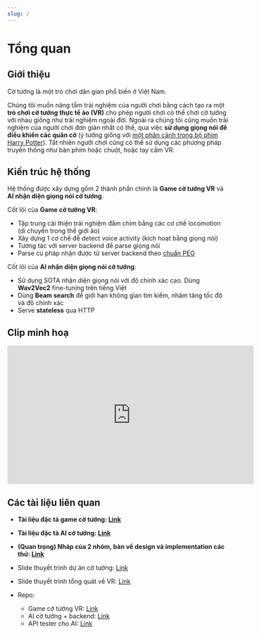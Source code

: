 ```yaml
---
slug: /
---
```


# Tổng quan

## Giới thiệu

Cờ tướng là một trò chơi dân gian phổ biến ở Việt Nam.

Chúng tôi muốn nâng tầm trải nghiệm của người chơi bằng cách tạo ra một **trò chơi cờ tướng thực tế ảo (VR)** cho phép người chơi có thể chơi cờ tướng với nhau giống như trải nghiệm ngoài đời. Ngoài ra chúng tôi cũng muốn trải nghiệm của người chơi đơn giản nhất có thể, qua việc **sử dụng giọng nói để điều khiển các quân cờ** (ý tưởng giống với [một phân cảnh trong bộ phim Harry Potter](https://www.youtube.com/watch?v=NSz34P9rWjM)). Tất nhiên người chơi cũng có thể sử dụng các phương pháp truyền thống như bàn phím hoặc chuột, hoặc tay cầm VR.

## Kiến trúc hệ thống

Hệ thống được xây dựng gồm 2 thành phần chính là **Game cờ tướng VR** và **AI nhận diện giọng nói cờ tướng**.

Cốt lõi của **Game cờ tướng VR**:
- Tập trung cải thiện trải nghiệm đắm chìm bằng các cơ chế locomotion (di chuyển trong thế giới ảo)
- Xây dựng 1 cơ chế để detect voice activity (kích hoạt bằng giọng nói)
- Tương tác với server backend để parse giọng nói
- Parse cú pháp nhận được từ server backend theo [chuẩn PEG](./rules)

Cốt lõi của **AI nhận diện giọng nói cờ tướng**:
- Sử dụng SOTA nhận diện giọng nói với độ chính xác cao. Dùng **Wav2Vec2** fine-tuning trên tiếng Việt
- Dùng **Beam search** để giới hạn không gian tìm kiếm, nhăm tăng tốc độ và độ chính xác
- Serve **stateless** qua HTTP



## Clip minh hoạ
<iframe width="560" height="315" src="https://www.youtube.com/embed/pFroR0mmmMU?si=oMiMqRVQpBUmH9yM" title="YouTube video player" frameborder="0" allow="accelerometer; autoplay; clipboard-write; encrypted-media; gyroscope; picture-in-picture; web-share; fullscreen" allowfullscreen></iframe>

## Các tài liệu liên quan

- **Tài liệu đặc tả game cờ tướng: [Link](/paper_cotuong_vr+game+vad.pdf)**
- **Tài liệu đặc tả AI cờ tướng: [Link](/paper_cotuong_stt-ai.pdf)**

- **(Quan trọng) Nháp của 2 nhóm, bàn về design và implementation các thứ: [Link](https://docs.google.com/document/d/1NlM7JW_A1bLQHha4NCDXnjuT1PHlQJJrLFDyT1FHzN0/edit)**

- Slide thuyết trình dự án cờ tướng: [Link](https://docs.google.com/presentation/d/1DAvsflY_6YF1h2KIYMATWUdIeZxoYedO6KkrDb3WAlM/edit?usp=sharing)
- Slide thuyết trình tổng quát về VR: [Link](https://docs.google.com/presentation/d/1WQEbaLAfjC0jvG3e-IIHPF-DcqeBFHjKV3R_MfLR9Rw/edit?usp=sharing)

- Repo:
    - Game cờ tướng VR: [Link](https://github.com/UET-CacVDHD/xiangqi-vr)
    - AI cờ tướng + backend: [Link](https://github.com/UET-CacVDHD/xiangqi-ai)
    - API tester cho AI: [Link](https://github.com/UET-CacVDHD/test-push-to-talk)

